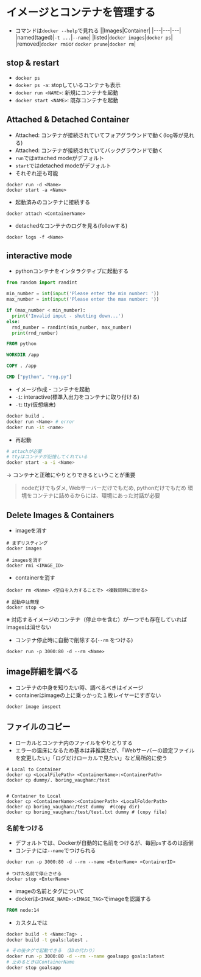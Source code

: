 # イメージとコンテナを管理する
- コマンドは`docker --help`で見れる
||Images|Container|
|---|---|---|
|named(taged)|`-t ...`|`--name`|
|listed|`docker images`|`docker ps`|
|removed|`docker rmi`or `docker prune`|`docker rm`|


## stop & restart
- `docker ps`
- `docker ps -a`: stopしているコンテナも表示
- `docker run <NAME>`: 新規にコンテナを起動
- `docker start <NAME>`: 既存コンテナを起動

## Attached & Detached Container
- Attached: コンテナが接続されていてフォアグラウンドで動く(log等が見れる)
- Attached: コンテナが接続されていてバックグラウンドで動く
- `run`ではattached modeがデフォルト
- `start`ではdetached modeがデフォルト
- それぞれ逆も可能
```
docker run -d <Name>
docker start -a <Name>
```
- 起動済みのコンテナに接続する
```
docker attach <ContainerName>
```
- detachedなコンテナのログを見る(followする)
```
docker logs -f <Name>
```

## interactive mode
- pythonコンテナをインタラクティブに起動する
```py filename="rng.py"
from random import randint

min_number = int(input('Please enter the min number: '))
max_number = int(input('Please enter the max number: '))

if (max_number < min_number): 
  print('Invalid input - shutting down...')
else:
  rnd_number = randint(min_number, max_number)
  print(rnd_number)
```

```dockerfile filename="dockerfile"
FROM python

WORKDIR /app

COPY . /app

CMD ["python", "rng.py"]
```
- イメージ作成・コンテナを起動
- `-i`: interactive(標準入出力をコンテナに取り付ける)
- `-t`: tty(仮想端末)
```sh
docker build .
docker run <Name> # error
docker run -it <name>
```
- 再起動
```sh
# attachが必要
# ttyはコンテナが記憶してくれている
docker start -a -i <Name>
```

→ コンテナと正確にやりとりできるということが重要
> nodeだけでもダメ, Webサーバーだけでもだめ, pythonだけでもだめ
環境をコンテナに詰めるからには、環境にあった対話が必要

## Delete Images & Containers
- imageを消す
```
# まずリスティング
docker images

# imagesを消す
docker rmi <IMAGE_ID>
```
- containerを消す
```
docker rm <Name> <空白を入力することで> <複数同時に消せる>

# 起動中は無理
docker stop <>
```
※ 対応するイメージのコンテナ（停止中を含む）が一つでも存在していればimagesは消せない


- コンテナ停止時に自動で削除する(`--rm` をつける)
```
docker run -p 3000:80 -d --rm <Name>
```

## image詳細を調べる
- コンテナの中身を知りたい時、調べるべきはイメージ
- containerはimageの上に乗っかった１枚レイヤーにすぎない
```
docker image inspect
```

## ファイルのコピー
- ローカルとコンテナ内のファイルをやりとりする
- エラーの温床になるため基本は非推奨だが、「Webサーバーの設定ファイルを変更したい」「ログだけローカルで見たい」など局所的に使う
```
# Local to Container
docker cp <LocalFilePath> <ContainerName>:<ContainerPath>
docker cp dummy/. boring_vaughan:/test


# Container to Local
docker cp <ContainerName>:<ContainerPath> <LocalFolderPath>
docker cp boring_vaughan:/test dummy  #(copy dir)
docker cp boring_vaughan:/test/test.txt dummy # (copy file)
```

### 名前をつける
- デフォルトでは、Dockerが自動的に名前をつけるが、毎回`ps`するのは面倒
- コンテナには`--name`でつけられる
```
docker run -p 3000:80 -d --rm --name <EnterName> <ContainerID>

# つけた名前で停止させる
docker stop <EnterName>
```

- imageの名前とタグについて
- dockerは`<IMAGE_NAME>:<IMAGE_TAG>`でimageを認識する
```dockerfile filename="dockerfile"
FROM node:14
```
- カスタムでは
```sh 
docker build -t <Name:Tag> .
docker build -t goals:latest .

# その後タグで起動できる （IDの代わり）
docker run -p 3000:80 -d --rm --name goalsapp goals:latest
# 止めるときはContainerName
docker stop goalsapp
```
